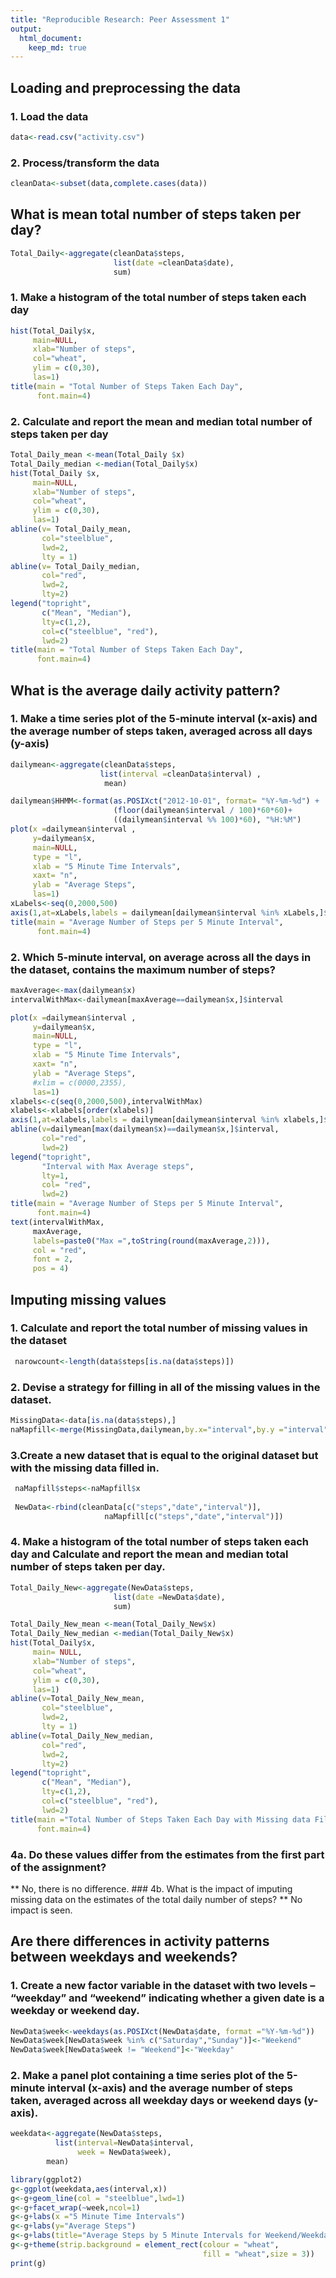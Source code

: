 ```yaml
---
title: "Reproducible Research: Peer Assessment 1"
output: 
  html_document:
    keep_md: true
---
```



## Loading and preprocessing the data

### 1. Load the data
```r
data<-read.csv("activity.csv")
```

### 2. Process/transform the data 
```r
cleanData<-subset(data,complete.cases(data))
```

## What is mean total number of steps taken per day?
```r
Total_Daily<-aggregate(cleanData$steps,
                       list(date =cleanData$date),
                       sum)
```
### 1. Make a histogram of the total number of steps taken each day
```r
hist(Total_Daily$x,
     main=NULL,
     xlab="Number of steps",
     col="wheat",
     ylim = c(0,30),
     las=1)
title(main = "Total Number of Steps Taken Each Day",
      font.main=4)
```

### 2. Calculate and report the mean and median total number of steps taken per day
``` r
Total_Daily_mean <-mean(Total_Daily $x)
Total_Daily_median <-median(Total_Daily$x)
hist(Total_Daily $x,
     main=NULL,
     xlab="Number of steps",
     col="wheat",
     ylim = c(0,30),
     las=1)
abline(v= Total_Daily_mean,
       col="steelblue",
       lwd=2,
       lty = 1)
abline(v= Total_Daily_median,
       col="red",
       lwd=2,
       lty=2)
legend("topright",
       c("Mean", "Median"), 
       lty=c(1,2), 
       col=c("steelblue", "red"), 
       lwd=2)
title(main = "Total Number of Steps Taken Each Day",
      font.main=4)
```

## What is the average daily activity pattern?
### 1. Make a time series plot of the 5-minute interval (x-axis) and the average number of steps taken, averaged across all days (y-axis)

```r
dailymean<-aggregate(cleanData$steps,
                    list(interval =cleanData$interval) ,
                     mean)

dailymean$HHMM<-format(as.POSIXct("2012-10-01", format= "%Y-%m-%d") +
                       (floor(dailymean$interval / 100)*60*60)+
                       ((dailymean$interval %% 100)*60), "%H:%M")
plot(x =dailymean$interval ,
     y=dailymean$x, 
     main=NULL,
     type = "l",
     xlab = "5 Minute Time Intervals",
     xaxt= "n",
     ylab = "Average Steps",
     las=1)
xLabels<-seq(0,2000,500)
axis(1,at=xLabels,labels = dailymean[dailymean$interval %in% xLabels,]$HHMM)
title(main = "Average Number of Steps per 5 Minute Interval",
      font.main=4)

```

### 2. Which 5-minute interval, on average across all the days in the dataset, contains the maximum number of steps?

```r
maxAverage<-max(dailymean$x)
intervalWithMax<-dailymean[maxAverage==dailymean$x,]$interval

plot(x =dailymean$interval ,
     y=dailymean$x, 
     main=NULL,
     type = "l",
     xlab = "5 Minute Time Intervals",
     xaxt= "n",
     ylab = "Average Steps",
     #xlim = c(0000,2355),
     las=1)
xlabels<-c(seq(0,2000,500),intervalWithMax)
xlabels<-xlabels[order(xlabels)]
axis(1,at=xlabels,labels = dailymean[dailymean$interval %in% xlabels,]$HHMM)
abline(v=dailymean[max(dailymean$x)==dailymean$x,]$interval,
       col="red",
       lwd=2)
legend("topright",
       "Interval with Max Average steps", 
       lty=1, 
       col= "red",
       lwd=2)
title(main = "Average Number of Steps per 5 Minute Interval",
      font.main=4)
text(intervalWithMax,
     maxAverage,
     labels=paste0("Max =",toString(round(maxAverage,2))),
     col = "red",
     font = 2,
     pos = 4)
```


## Imputing missing values
### 1. Calculate and report the total number of missing values in the dataset 

```r
 narowcount<-length(data$steps[is.na(data$steps)])
```
### 2. Devise a strategy for filling in all of the missing values in the dataset. 

```r
MissingData<-data[is.na(data$steps),]
naMapfill<-merge(MissingData,dailymean,by.x="interval",by.y ="interval")
```

### 3.Create a new dataset that is equal to the original dataset but with the missing data filled in.

```r
 naMapfill$steps<-naMapfill$x
 
 NewData<-rbind(cleanData[c("steps","date","interval")],
                     naMapfill[c("steps","date","interval")])
```

### 4. Make a histogram of the total number of steps taken each day and Calculate and report the mean and median total number of steps taken per day. 
``` r
Total_Daily_New<-aggregate(NewData$steps,
                       list(date =NewData$date),
                       sum)

Total_Daily_New_mean <-mean(Total_Daily_New$x)
Total_Daily_New_median <-median(Total_Daily_New$x)
hist(Total_Daily$x,
     main= NULL,
     xlab="Number of steps",
     col="wheat",
     ylim = c(0,30),
     las=1)
abline(v=Total_Daily_New_mean,
       col="steelblue",
       lwd=2,
       lty = 1)
abline(v=Total_Daily_New_median,
       col="red",
       lwd=2,
       lty=2)
legend("topright",
       c("Mean", "Median"), 
       lty=c(1,2), 
       col=c("steelblue", "red"), 
       lwd=2)
title(main ="Total Number of Steps Taken Each Day with Missing data Filled In",
      font.main=4)

```

### 4a. Do these values differ from the estimates from the first part of the assignment? 
** No, there is no difference.
### 4b. What is the impact of imputing missing data on the estimates of the total daily number of steps?
** No impact is seen.

## Are there differences in activity patterns between weekdays and weekends?
### 1. Create a new factor variable in the dataset with two levels -- "weekday" and "weekend" indicating whether a given date is a weekday or weekend day.

```r
NewData$week<-weekdays(as.POSIXct(NewData$date, format ="%Y-%m-%d"))
NewData$week[NewData$week %in% c("Saturday","Sunday")]<-"Weekend"
NewData$week[NewData$week != "Weekend"]<-"Weekday"
```

### 2. Make a panel plot containing a time series plot of the 5-minute interval (x-axis) and the average number of steps taken, averaged across all weekday days or weekend days (y-axis). 
```r
weekdata<-aggregate(NewData$steps,
          list(interval=NewData$interval,
               week = NewData$week),
        mean)
```


```r
library(ggplot2)
g<-ggplot(weekdata,aes(interval,x))
g<-g+geom_line(col = "steelblue",lwd=1) 
g<-g+facet_wrap(~week,ncol=1)
g<-g+labs(x ="5 Minute Time Intervals")
g<-g+labs(y="Average Steps")
g<-g+labs(title="Average Steps by 5 Minute Intervals for Weekend/Weekday", font=4)
g<-g+theme(strip.background = element_rect(colour = "wheat",
                                           fill = "wheat",size = 3))
print(g)
```

